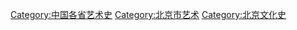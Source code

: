 [[Category:中国各省艺术史|Category:中国各省艺术史]]
[[Category:北京市艺术|Category:北京市艺术]]
[[Category:北京文化史|Category:北京文化史]]